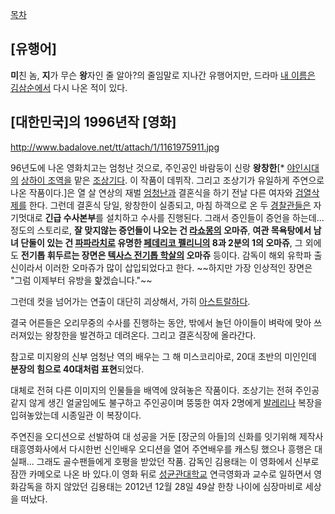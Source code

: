 [[목차]]

== [유행어] ==
'''미'''친 놈, '''지'''가 무슨 '''왕'''자인 줄 알아?의 줄임말로 지나간 유행어지만, 드라마 [[내 이름은 김삼순]]에서 다시 나온 적이 있다.

== [대한민국]의 1996년작 [영화] ==
http://www.badalove.net/tt/attach/1/1161975911.jpg

96년도에 나온 영화치고는 엄청난 것으로, 주인공인 바람둥이 신랑 '''왕창한'''[* [[야인시대]]의 [[상하이 조]]역을 맡은 [[조상기]]다. 이 작품이 데뷔작. 그리고 조상기가 유일하게 주연으로 나온 작품이다.]은 열 살 연상의 재벌 [[엄청난]]과 결혼식을 하기 전날 다른 여자와 [[검열삭제]]를 한다. 그런데 결혼식 당일, 왕창한이 실종되고, 마침 하객으로 온 두 [[경찰]]관들은 자기멋대로 '''긴급 수사본부'''를 설치하고 수사를 진행된다. 그래서 증인들이 증언을 하는데... 정도의 스토리로, '''잘 맞지않는 증언들이 나오는 건 [[라쇼몽]]의 오마쥬''', '''여관 목욕탕에서 남녀 단둘이 있는 건 [[파파라치]]로 유명한 [[페데리코 펠리니]]의 8과 2분의 1의 오마쥬''', 그 외에도 '''전기톱 휘두르는 장면은 [[텍사스 전기톱 학살]]의 오마쥬''' 등이다. 감독이 해외 유학파 출신이라서 이러한 오마쥬가 많이 삽입되었다고 한다. ~~하지만 가장 인상적인 장면은 "그럼 이제부터 유방을 핥겠습니다."~~

그런데 컷을 넘어가는 연출이 대단히 괴상해서, 가히 [[아스트랄]]하다. 

결국 어른들은 오리무중의 수사를 진행하는 동안, 밖에서 놀던 아이들이 벼락에 맞아 쓰러져있는 왕창한을 발견하고 데려온다. 그리고 결혼식장에 올라간다. 

참고로 미지왕의 신부 엄청난 역의 배우는 그 해 미스코리아로, 20대 초반의 미인인데 '''분장의 힘으로 40대처럼 표현'''되었다. 

대체로 전혀 다른 이미지의 인물들을 배역에 앉혀놓은 작품이다. 조상기는 전혀 주인공같지 않게 생긴 얼굴임에도 불구하고 주인공이며 뚱뚱한 여자 2명에게 [[발레리나]] 복장을 입혀놓았는데 시종일관 이 복장이다. 

주연진을 오디션으로 선발하여 대 성공을 거둔 [장군의 아들]의 신화를 잇기위해 제작사 태흥영화사에서 다시한번 신인배우 오디션을 열어 주연배우를 캐스팅 했으나 흥행은 대 실패... 그래도 골수팬들에게 호평을 받았던 작품. 감독인 김용태는 이 영화에서 신부로 잠깐 카메오로 나온 바 있다.이 영화 뒤로 [[성균관대학교]] 연극영화과 교수로 일하면서 영화감독을 하지 않았던 김용태는 2012년 12월 28일 49살 한창 나이에 심장마비로 세상을 떠났다.

